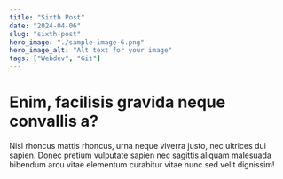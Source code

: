 ```yaml
---
title: "Sixth Post"
date: "2024-04-06"
slug: "sixth-post"
hero_image: "./sample-image-6.png"
hero_image_alt: "Alt text for your image"
tags: ["Webdev", "Git"]
---
```


# Enim, facilisis gravida neque convallis a?

Nisl rhoncus mattis rhoncus, urna neque viverra justo, nec ultrices dui sapien. Donec pretium vulputate sapien nec sagittis aliquam malesuada bibendum arcu vitae elementum curabitur vitae nunc sed velit dignissim!
